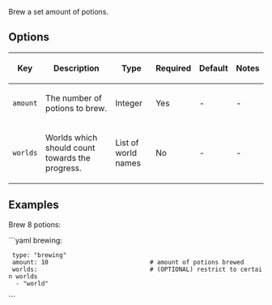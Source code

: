 Brew a set amount of potions.

== Options ==
{|
|-
! Key
! Description
! Type
! Required
! Default
! Notes
|-
| <code>amount</code>
| The number of potions to brew.
| Integer
| Yes
| -
| -
|-
| <code>worlds</code>
| Worlds which should count towards the progress.
| List of world names
| No
| -
| -
|}

== Examples ==
Brew 8 potions:

```yaml
brewing:
  type: "brewing"
  amount: 10                            # amount of potions brewed
  worlds:                               # (OPTIONAL) restrict to certain worlds
   - "world"
```
